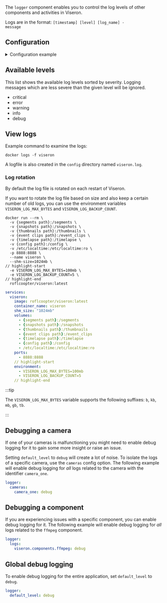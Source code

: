


<ComponentHeader meta={ComponentMetadata} />

The `logger` component enables you to control the log levels of other components and activities in Viseron.

Logs are in the format: <code>[timestamp] [level] [log_name] - message</code>

## Configuration

<details>
  <summary>Configuration example</summary>

```yaml title="/config/config.yaml"
logger:
  default_level: info
  logs:
    viseron.components.ffmpeg: debug
    viseron.components.edgetpu: debug
  cameras:
    camera_one: debug
```

</details>

<ComponentConfiguration config={config} />

## Available levels

This list shows the available log levels sorted by severity.
Logging messages which are less severe than the given level will be ignored.

- critical
- error
- warning
- info
- debug

## View logs

Example command to examine the logs:

```shell
docker logs -f viseron
```

A logfile is also created in the `config` directory named `viseron.log`.

### Log rotation

By default the log file is rotated on each restart of Viseron.

If you want to rotate the log file based on size and also keep a certain number of old logs, you can use the environment variables `VISERON_LOG_MAX_BYTES` and `VISERON_LOG_BACKUP_COUNT`.

<Tabs groupId="docker-type">
<TabItem value="docker" label="Docker">

```shell
docker run --rm \
  -v {segments path}:/segments \
  -v {snapshots path}:/snapshots \
  -v {thumbnails path}:/thumbnails \
  -v {event clips path}:/event_clips \
  -v {timelapse path}:/timelapse \
  -v {config path}:/config \
  -v /etc/localtime:/etc/localtime:ro \
  -p 8888:8888 \
  --name viseron \
  --shm-size=1024mb \
// highlight-start
  -e VISERON_LOG_MAX_BYTES=100mb \
  -e VISERON_LOG_BACKUP_COUNT=5 \
// highlight-end
  roflcoopter/viseron:latest
```

</TabItem>
<TabItem value="docker-compose" label="Docker-Compose">

```yaml
services:
  viseron:
    image: roflcoopter/viseron:latest
    container_name: viseron
    shm_size: "1024mb"
    volumes:
      - {segments path}:/segments
      - {snapshots path}:/snapshots
      - {thumbnails path}:/thumbnails
      - {event clips path}:/event_clips
      - {timelapse path}:/timelapse
      - {config path}:/config
      - /etc/localtime:/etc/localtime:ro
    ports:
      - 8888:8888
    // highlight-start
    environment:
      - VISERON_LOG_MAX_BYTES=100mb
      - VISERON_LOG_BACKUP_COUNT=5
    // highlight-end

```

</TabItem>
</Tabs>

:::tip

The `VISERON_LOG_MAX_BYTES` variable supports the following suffixes: `b`, `kb`, `mb`, `gb`, `tb`.

:::

## Debugging a camera

If one of your cameras is malfunctioning you might need to enable debug logging for it to gain some more insight or raise an issue.

Setting `default_level` to `debug` will create a lot of noise.
To isolate the logs of a specific camera, use the `cameras` config option.
The following example will enable debug logging for _all_ logs related to the camera with the identifier `camera_one`.

```yaml title="/config/config.yaml"
logger:
  cameras:
    camera_one: debug
```

## Debugging a component

If you are experiencing issues with a specific component, you can enable debug logging for it.
The following example will enable debug logging for _all_ logs related to the `ffmpeg` component.

```yaml title="/config/config.yaml"
logger:
  logs:
    viseron.components.ffmpeg: debug
```

## Global debug logging

To enable debug logging for the entire application, set `default_level` to `debug`.

```yaml title="/config/config.yaml"
logger:
  default_level: debug
```
